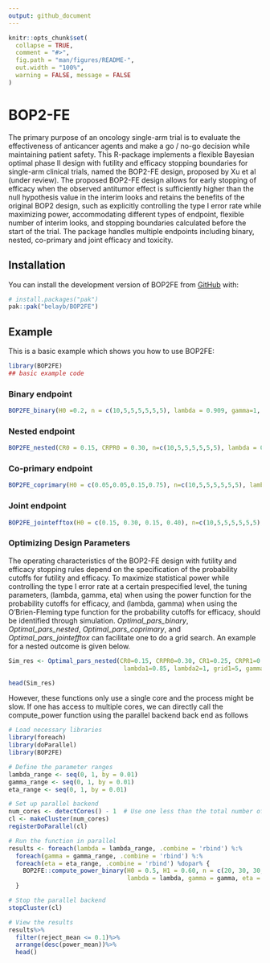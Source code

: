 ```yaml
---
output: github_document
---
```


<!-- README.md is generated from README.Rmd. Please edit that file -->

```r
knitr::opts_chunk$set(
  collapse = TRUE,
  comment = "#>",
  fig.path = "man/figures/README-",
  out.width = "100%",
  warning = FALSE, message = FALSE
)
```

# BOP2-FE

<!-- badges: start -->
<!-- badges: end -->

The primary purpose of an oncology single-arm trial is to evaluate the effectiveness
of anticancer agents and make a go / no-go decision while maintaining patient safety.
This R-package implements a flexible Bayesian optimal phase II design with futility and efficacy
stopping boundaries for single-arm clinical trials, named the BOP2-FE design, proposed by Xu et al (under review). The
proposed BOP2-FE design allows for early stopping of efficacy when the observed
antitumor effect is sufficiently higher than the null hypothesis value in the interim
looks and retains the benefits of the original BOP2 design, such as explicitly controlling the type I error rate while maximizing power, accommodating different types
of endpoint, flexible number of interim looks, and stopping boundaries calculated
before the start of the trial. The package handles multiple endpoints including binary, nested, co-primary and joint efficacy and toxicity. 

## Installation

You can install the development version of BOP2FE from [GitHub](https://github.com/) with:

``` r
# install.packages("pak")
pak::pak("belayb/BOP2FE")
```

## Example

This is a basic example which shows you how to use BOP2FE:

```r
library(BOP2FE)
## basic example code
```

### Binary endpoint 

```r
BOP2FE_binary(H0 =0.2, n = c(10,5,5,5,5,5,5), lambda = 0.909, gamma=1, nsim = 10000, seed = 1234)
```

### Nested endpoint 

```r
BOP2FE_nested(CR0 = 0.15, CRPR0 = 0.30, n=c(10,5,5,5,5,5,5), lambda = 0.95, gamma=1, seed = 123)
```


### Co-primary endpoint 

```r
BOP2FE_coprimary(H0 = c(0.05,0.05,0.15,0.75), n=c(10,5,5,5,5,5,5), lambda = 0.95, gamma=1,seed = 123)
```


### Joint endpoint 

```r
BOP2FE_jointefftox(H0 = c(0.15, 0.30, 0.15, 0.40), n=c(10,5,5,5,5,5,5), lambda = 0.7, gamma=1, seed = 123)
```

### Optimizing Design Parameters 
The operating characteristics of the BOP2-FE design with futility and efficacy stopping rules depend on the specification of the probability cutoffs for futility and efficacy. To maximize statistical power while controlling the type I error rate at a certain prespecified level, the tuning parameters, (lambda, gamma, eta) when using the power function for the probability cutoffs for efficacy, and (lambda, gamma) when using the O’Brien-Fleming type function for the probability cutoffs for efficacy, should be identified through simulation. *Optimal_pars_binary*, *Optimal_pars_nested*, *Optimal_pars_coprimary*, and *Optimal_pars_jointefftox* can facilitate one to do a grid search. An example for a nested outcome is given below. 

```r
Sim_res <- Optimal_pars_nested(CR0=0.15, CRPR0=0.30, CR1=0.25, CRPR1=0.50, n=c(20,10,10), nsim=1000, t1e=0.1, t2e=0.2, method="power",
                                lambda1=0.85, lambda2=1, grid1=5, gamma1=0.9, gamma2=1, grid2=5, eta1=0.9, eta2=1, grid3=5)

head(Sim_res)
```

However, these functions only use a single core and the process might be slow. If one has access to multiple cores, we can directly call the compute_power function using the parallel backend back end as follows 

```r
# Load necessary libraries
library(foreach)
library(doParallel)
library(BOP2FE)

# Define the parameter ranges
lambda_range <- seq(0, 1, by = 0.01)
gamma_range <- seq(0, 1, by = 0.01)
eta_range <- seq(0, 1, by = 0.01)

# Set up parallel backend
num_cores <- detectCores() - 1  # Use one less than the total number of cores
cl <- makeCluster(num_cores)
registerDoParallel(cl)

# Run the function in parallel
results <- foreach(lambda = lambda_range, .combine = 'rbind') %:%
  foreach(gamma = gamma_range, .combine = 'rbind') %:%
  foreach(eta = eta_range, .combine = 'rbind') %dopar% {
    BOP2FE::compute_power_binary(H0 = 0.5, H1 = 0.60, n = c(20, 30, 30, 40), nsim = 1000, 
                                 lambda = lambda, gamma = gamma, eta = eta, method = "power")
  }

# Stop the parallel backend
stopCluster(cl)

# View the results
results%>%
  filter(reject_mean <= 0.1)%>%
  arrange(desc(power_mean))%>%
  head()
```

